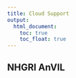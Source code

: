 ```yaml
---
title: Cloud Support
output:
  html_document:
    toc: true
    toc_float: true
---
```


## NHGRI AnVIL



